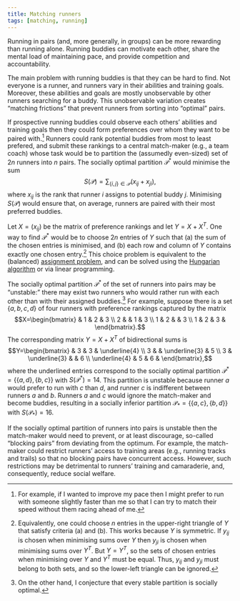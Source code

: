 ```yaml
---
title: Matching runners
tags: [matching, running]
---
```


Running in pairs (and, more generally, in groups) can be more rewarding than running alone.
Running buddies can motivate each other, share the mental load of maintaining pace, and provide competition and accountability.

The main problem with running buddies is that they can be hard to find.
Not everyone is a runner, and runners vary in their abilities and training goals.
Moreover, these abilities and goals are mostly unobservable by other runners searching for a buddy.
This unobservable variation creates "matching frictions" that prevent runners from sorting into "optimal" pairs.

If prospective running buddies could observe each others' abilities and training goals then they could form preferences over whom they want to be paired with.[^example]
Runners could rank potential buddies from most to least prefered, and submit these rankings to a central match-maker (e.g., a team coach) whose task would be to partition the (assumedly even-sized) set of $2n$ runners into $n$ pairs.
The socially optimal partition $\mathcal{P}^*$ would minimise the sum
$$S(\mathcal{P})=\sum_{\{i,j\}\in\mathcal{P}}(x_{ij}+x_{ji}),$$
where $x_{ij}$ is the rank that runner $i$ assigns to potential buddy $j$.
Minimising $S(\mathcal{P})$ would ensure that, on average, runners are paired with their most preferred buddies.

[^example]: For example, if I wanted to improve my pace then I might prefer to run with someone slightly faster than me so that I can try to match their speed without them racing ahead of me.

Let $X=(x_{ij})$ be the matrix of preference rankings and let $Y=X+X^T$.
One way to find $\mathcal{P^*}$ would be to choose $2n$ entries of $Y$ such that
(a) the sum of the chosen entries is minimised, and
(b) each row and column of $Y$ contains exactly one chosen entry.[^upper-triangle]
This choice problem is equivalent to the (balanced) [assignment problem](https://en.wikipedia.org/wiki/Assignment_problem), and can be solved using the [Hungarian algorithm](https://en.wikipedia.org/wiki/Hungarian_algorithm) or via linear programming.

[^upper-triangle]: Equivalently, one could choose $n$ entries in the upper-right triangle of $Y$ that satisfy criteria (a) and (b). This works because $Y$ is symmetric. If $y_{ij}$ is chosen when minimising sums over $Y$ then $y_{ji}$ is chosen when minimising sums over $Y^T$. But $Y=Y^T$, so the sets of chosen entries when minimising over $Y$ and $Y^T$ must be equal. Thus, $y_{ij}$ and $y_{ji}$ must belong to both sets, and so the lower-left triangle can be ignored.

The socially optimal partition $\mathcal{P^*}$ of the set of runners into pairs may be "unstable:" there may exist two runners who would rather run with each other than with their assigned buddies.[^conjecture]
For example, suppose there is a set $\{a, b, c, d\}$ of four runners with preference rankings captured by the matrix
$$X=\begin{bmatrix} & 1 & 2 & 3 \\ 2 & & 1 & 3 \\ 1 & 2 & & 3 \\ 1 & 2 & 3 & \end{bmatrix}.$$
The corresponding matrix $Y=X+X^T$ of bidirectional sums is
$$Y=\begin{bmatrix} & 3 & 3 & \underline{4} \\ 3 & & \underline{3} & 5 \\ 3 & \underline{3} & & 6 \\ \underline{4} & 5 & 6 & \end{bmatrix},$$
where the underlined entries correspond to the socially optimal partition $\mathcal{P}^*=\{\{a,d\},\{b,c\}\}$ with $S(\mathcal{P}^*)=14$.
This partition is unstable because runner $a$ would prefer to run with $c$ than $d$, and runner $c$ is indifferent between runners $a$ and $b$.
Runners $a$ and $c$ would ignore the match-maker and become buddies, resulting in a socially inferior partition $\mathcal{P}_*=\{\{a,c\},\{b,d\}\}$ with $S(\mathcal{P}_*)=16$.

[^conjecture]: On the other hand, I conjecture that every stable partition is socially optimal.

If the socially optimal partition of runners into pairs is unstable then the match-maker would need to prevent, or at least discourage, so-called "blocking pairs" from deviating from the optimum.
For example, the match-maker could restrict runners' access to training areas (e.g., running tracks and trails) so that no blocking pairs have concurrent access.
However, such restrictions may be detrimental to runners' training and camaraderie, and, consequently, reduce social welfare.

